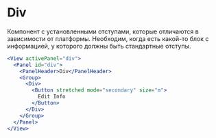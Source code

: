 <Overview>

# Div

Компонент с установленными отступами, которые отличаются в зависимости от платформы.
Необходим, когда есть какой-то блок с информацией, у которого должны быть стандартные отступы.

</Overview>

```jsx
<View activePanel="div">
  <Panel id="div">
    <PanelHeader>Div</PanelHeader>
    <Group>
      <Div>
        <Button stretched mode="secondary" size="m">
          Edit Info
        </Button>
      </Div>
    </Group>
  </Panel>
</View>
```
